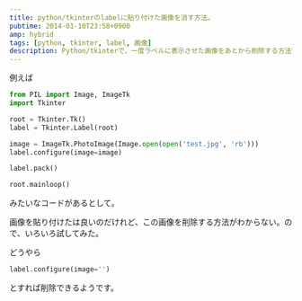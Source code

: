 ---
title: python/tkinterのlabelに貼り付けた画像を消す方法。
pubtime: 2014-01-10T23:58+0900
amp: hybrid
tags: [python, tkinter, label, 画像]
description: Python/tkinterで、一度ラベルに表示させた画像をあとから削除する方法です。
---

例えば
``` python
from PIL import Image, ImageTk
import Tkinter

root = Tkinter.Tk()
label = Tkinter.Label(root)

image = ImageTk.PhotoImage(Image.open(open('test.jpg', 'rb')))
label.configure(image=image)

label.pack()

root.mainloop()
```
みたいなコードがあるとして。

画像を貼り付けたは良いのだけれど、この画像を削除する方法がわからない。ので、いろいろ試してみた。

どうやら
``` python
label.configure(image='')
```
とすれば削除できるようです。
